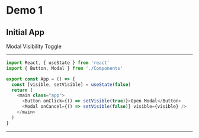
# Demo 1

## Initial App

Modal Visibility Toggle

---

<CodeSurferLayout>

```js 5,8:9 title="Using useState Hook"
import React, { useState } from 'react'
import { Button, Modal } from './Components'

export const App = () => {
  const [visible, setVisible] = useState(false)
  return (
    <main class="app">
      <Button onClick={() => setVisible(true)}>Open Modal</Button>
      <Modal onCancel={() => setVisible(false)} visible={visible} />
    </main>
  )
}
```

</CodeSurferLayout>

---

<App />
